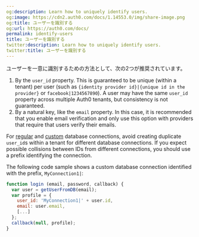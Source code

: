 ```yaml
---
og:description: Learn how to uniquely identify users.
og:image: https://cdn2.auth0.com/docs/1.14553.0/img/share-image.png
og:title: ユーザーを識別する
og:url: https://auth0.com/docs/
permalink: identify-users
title: ユーザーを識別する
twitter:description: Learn how to uniquely identify users.
twitter:title: ユーザーを識別する
---
```


ユーザーを一意に識別するための方法として、次の2つが推奨されています。

1. By the `user_id` property. This is guaranteed to be unique (within a tenant) per user (such as `{identity provider id}|{unique id in the provider}` or `facebook|1234567890`). A user may have the same `user_id` property across multiple Auth0 tenants, but consistency is not guaranteed.
2. By a natural key, like the `email` property. In this case, it is recommended that you enable email verification and only use this option with providers that require that users verify their emails.

For [regular](/docs/authenticate/database-connections/auth0-user-store) and [custom](/docs/authenticate/database-connections/custom-db) database connections, avoid creating duplicate `user_id`s within a tenant for different database connections. If you expect possible collisions between IDs from different connections, you should use a prefix identifying the connection.

The following code sample shows a custom database connection identified with the prefix, `MyConnection1|`:

```javascript lines
function login (email, password, callback) {
  var user = getUserFromDB(email);
  var profile = {
    user_id: 'MyConnection1|' + user.id,
    email: user.email,
    [...]
  };
  callback(null, profile);
}
```